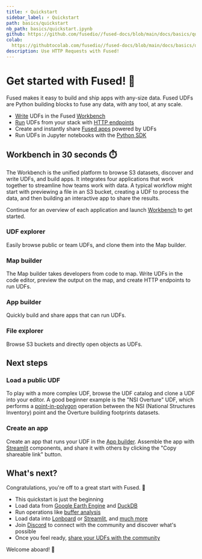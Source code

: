 ```yaml
---
title: ⚡ Quickstart
sidebar_label: ⚡ Quickstart
path: basics/quickstart
nb_path: basics/quickstart.ipynb
github: https://github.com/fusedio//fused-docs/blob/main/docs/basics/quickstart.ipynb
colab: 
  https://githubtocolab.com/fusedio//fused-docs/blob/main/docs/basics/quickstart.ipynb
description: Use HTTP Requests with Fused!
---
```


# Get started with Fused! 🚀

Fused makes it easy to build and ship apps with any-size data. Fused UDFs are Python building blocks to fuse any data, with any tool, at any scale. 


- [Write](/basics/core-concepts/write/) UDFs in the Fused [Workbench](/workbench/overview/)
- [Run](/basics/core-concepts/run/) UDFs from your stack with [HTTP endpoints](/basics/core-concepts/run/#http-requests)
- Create and instantly share [Fused apps](/workbench/app-builder/) powered by UDFs
- Run UDFs in Jupyter notebooks with the [Python SDK](/python-sdk) 

## Workbench in 30 seconds ⏱️

The Workbench is the unified platform to browse S3 datasets, discover and write UDFs, and build apps. It integrates four applications that work together to streamline how teams work with data. A typical workflow might start with previewing a file in an S3 bucket, creating a UDF to process the data, and then building an interactive app to share the results.

Continue for an overview of each application and launch [Workbench](https://www.fused.io/workbench) to get started.

### UDF explorer

Easily browse public or team UDFs, and clone them into the Map builder.


### Map builder

The Map builder takes developers from code to map. Write UDFs in the code editor, preview the output on the map, and create HTTP endpoints to run UDFs.


### App builder

Quickly build and share apps that can run UDFs. 



### File explorer

Browse S3 buckets and directly open objects as UDFs. 




## Next steps

### Load a public UDF

To play with a more complex UDF, browse the UDF catalog and clone a UDF into your editor. A good beginner example is the "NSI Overture" UDF, which performs a [point-in-polygon](/basics/transform/geospatial/point-in-polygon/) operation between the NSI (National Structures Inventory) point and the Overture building footprints datasets. 

### Create an app

Create an app that runs your UDF in the [App builder](/workbench/app-builder/). Assemble the app with [Streamlit](https://docs.streamlit.io/develop/api-reference) components, and share it with others by clicking the "Copy shareable link" button.


## What's next?

Congratulations, you're off to a great start with Fused. 🎉

- This quickstart is just the beginning
- Load data from [Google Earth Engine](/basics/in/gee/) and [DuckDB](/basics/in/duckdb/)
- Run operations like [buffer analysis](/basics/transform/geospatial/buffer/)
- Load data into [Lonboard](/basics/out/lonboard/) or [Streamlit](/basics/out/streamlit/), and [much more](/basics/tutorials/)
- Join [Discord](https://bit.ly/fused-discord) to connect with the community and discover what's possible
- Once you feel ready, [share your UDFs with the community](/python-sdk/contribute/)

Welcome aboard! 🚢




